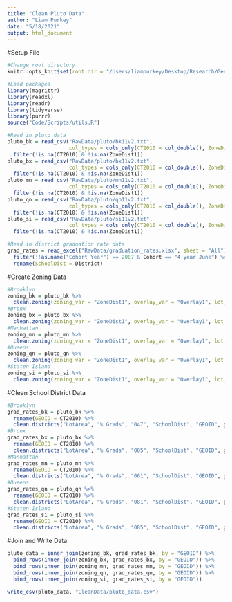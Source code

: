 ```yaml
---
title: "Clean Pluto Data"
author: "Liam Purkey"
date: "5/18/2021"
output: html_document
---
```


#Setup File

```r
#Change root directory
knitr::opts_knit$set(root.dir = "/Users/liampurkey/Desktop/Research/Gentrification")
```

```r
#Load packages
library(magrittr)
library(readxl)
library(readr)
library(tidyverse)
library(purrr)
source("Code/Scripts/utils.R")
```

```r
#Read in pluto data
pluto_bk = read_csv("RawData/pluto/bk11v2.txt", 
                    col_types = cols_only(CT2010 = col_double(), ZoneDist1 = col_character(), Overlay1 = col_character(), LotArea = col_double(), SchoolDist = col_double())) %>%
  filter(!is.na(CT2010) & !is.na(ZoneDist1)) 
pluto_bx = read_csv("RawData/pluto/bx11v2.txt", 
                    col_types = cols_only(CT2010 = col_double(), ZoneDist1 = col_character(), Overlay1 = col_character(), LotArea = col_double(), SchoolDist = col_double())) %>%
  filter(!is.na(CT2010) & !is.na(ZoneDist1)) 
pluto_mn = read_csv("RawData/pluto/mn11v2.txt", 
                    col_types = cols_only(CT2010 = col_double(), ZoneDist1 = col_character(), Overlay1 = col_character(), LotArea = col_double(), SchoolDist = col_double())) %>%
  filter(!is.na(CT2010) & !is.na(ZoneDist1)) 
pluto_qn = read_csv("RawData/pluto/qn11v2.txt", 
                    col_types = cols_only(CT2010 = col_double(), ZoneDist1 = col_character(), Overlay1 = col_character(), LotArea = col_double(), SchoolDist = col_double())) %>%
  filter(!is.na(CT2010) & !is.na(ZoneDist1)) 
pluto_si = read_csv("RawData/pluto/si11v2.txt", 
                    col_types = cols_only(CT2010 = col_double(), ZoneDist1 = col_character(), Overlay1 = col_character(), LotArea = col_double(), SchoolDist = col_double())) %>%
  filter(!is.na(CT2010) & !is.na(ZoneDist1)) 
```

```r
#Read in district graduation rate data
grad_rates = read_excel("RawData/graduation_rates.xlsx", sheet = "All") %>%
  filter(!!as.name("Cohort Year") == 2007 & Cohort == "4 year June") %>%
  rename(SchoolDist = District)
```

#Create Zoning Data

```r
#Brooklyn
zoning_bk = pluto_bk %>%
  clean.zoning(zoning_var = "ZoneDist1", overlay_var = "Overlay1", lot_area_var = "LotArea", boro_code = "047", "CT2010", data = .)
#Bronx
zoning_bx = pluto_bx %>%
  clean.zoning(zoning_var = "ZoneDist1", overlay_var = "Overlay1", lot_area_var = "LotArea", boro_code = "005", "CT2010", data = .)
#Manhattan
zoning_mn = pluto_mn %>%
  clean.zoning(zoning_var = "ZoneDist1", overlay_var = "Overlay1", lot_area_var = "LotArea", boro_code = "061", "CT2010", data = .)
#Queens
zoning_qn = pluto_qn %>%
  clean.zoning(zoning_var = "ZoneDist1", overlay_var = "Overlay1", lot_area_var = "LotArea", boro_code = "081", "CT2010", data = .)
#Staten Island
zoning_si = pluto_si %>%
  clean.zoning(zoning_var = "ZoneDist1", overlay_var = "Overlay1", lot_area_var = "LotArea", boro_code = "085", "CT2010", data = .)
```

#Clean School District Data

```r
#Brooklyn
grad_rates_bk = pluto_bk %>%
  rename(GEOID = CT2010) %>%
  clean.districts("LotArea", "% Grads", "047", "SchoolDist", "GEOID", grad_rates, .)
#Bronx
grad_rates_bx = pluto_bx %>%
  rename(GEOID = CT2010) %>%
  clean.districts("LotArea", "% Grads", "005", "SchoolDist", "GEOID", grad_rates, .)
#Manhattan
grad_rates_mn = pluto_mn %>%
  rename(GEOID = CT2010) %>%
  clean.districts("LotArea", "% Grads", "061", "SchoolDist", "GEOID", grad_rates, .)
#Queens
grad_rates_qn = pluto_qn %>%
  rename(GEOID = CT2010) %>%
  clean.districts("LotArea", "% Grads", "081", "SchoolDist", "GEOID", grad_rates, .)
#Staten Island
grad_rates_si = pluto_si %>%
  rename(GEOID = CT2010) %>%
  clean.districts("LotArea", "% Grads", "085", "SchoolDist", "GEOID", grad_rates, .)
```

#Join and Write Data

```r
pluto_data = inner_join(zoning_bk, grad_rates_bk, by = "GEOID") %>%
  bind_rows(inner_join(zoning_bx, grad_rates_bx, by = "GEOID")) %>%
  bind_rows(inner_join(zoning_mn, grad_rates_mn, by = "GEOID")) %>%
  bind_rows(inner_join(zoning_qn, grad_rates_qn, by = "GEOID")) %>%
  bind_rows(inner_join(zoning_si, grad_rates_si, by = "GEOID")) 
```

```r
write_csv(pluto_data, "CleanData/pluto_data.csv")
```





